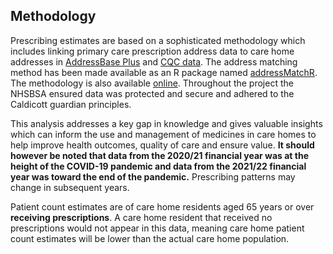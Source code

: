 ## Methodology

Prescribing estimates are based on a sophisticated methodology which includes linking primary care prescription address data to care home addresses in [AddressBase Plus](https://www.ordnancesurvey.co.uk/business-government/products/addressbase) and [CQC data](https://anypoint.mulesoft.com/exchange/portals/care-quality-commission-5/4d36bd23-127d-4acf-8903-ba292ea615d4/cqc-syndication-1/). The address matching method has been made available as an R package named [addressMatchR](https://github.com/nhsbsa-data-analytics/addressMatchR). The methodology is also available [online](https://rpubs.com/nhsbsa-data-analytics/methodology). Throughout the project the NHSBSA ensured data was protected and secure and adhered to the Caldicott guardian principles.

This analysis addresses a key gap in knowledge and gives valuable insights which can inform the use and management of medicines in care homes to help improve health outcomes, quality of care and ensure value. __It should however be noted that data from the 2020/21 financial year was at the height of the COVID-19 pandemic and data from the 2021/22 financial year was toward the end of the pandemic.__ Prescribing patterns may change in subsequent years.

Patient count estimates are of care home residents aged 65 years or over __receiving prescriptions__. A care home resident that received no prescriptions would not appear in this data, meaning care home patient count estimates will be lower than the actual care home population.

